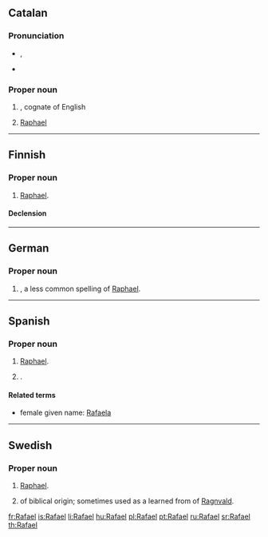 ==Catalan==

===Pronunciation===
* {{IPA|/rəfə'ɛɫ/|lang=ca}}, {{SAMPA|/r@f@"E5/}}
* {{rhymes|ɛɫ|lang=ca}}

===Proper noun===
{{ca-proper noun|m}}

# {{given name|male|lang=ca}}, cognate of English {{term|Raphael}}
# {{biblical character|lang=ca}} [[Raphael]]

----

==Finnish==

===Proper noun===
{{fi-proper noun}}

# {{biblical character|lang=fi}} [[Raphael]].

====Declension====
{{fi-decl-tuoli|Rafael}}

----

==German==

===Proper noun===
{{de-proper noun}}

# {{given name|male|lang=de}}, a less common spelling of [[Raphael]].

----

==Spanish==

===Proper noun===
{{head|es|proper noun|m}}

# {{biblical character|lang=es}} [[Raphael]].
# {{given name|male|lang=es}}.

====Related terms====
* female given name: [[Rafaela]]

----

==Swedish==

===Proper noun===
{{head|sv|proper noun}}

# {{biblical character|lang=sv}} [[Raphael]].
# {{given name|male|lang=sv}} of biblical origin; sometimes used as a learned from of [[Ragnvald]].

[[fr:Rafael]]
[[is:Rafael]]
[[li:Rafael]]
[[hu:Rafael]]
[[pl:Rafael]]
[[pt:Rafael]]
[[ru:Rafael]]
[[sr:Rafael]]
[[th:Rafael]]
